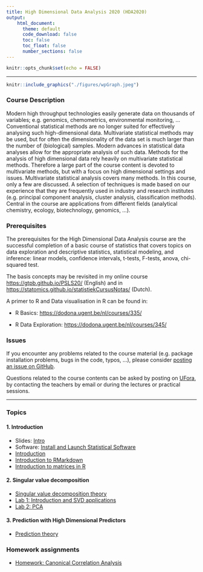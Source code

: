 ```yaml
---
title: High Dimensional Data Analysis 2020 (HDA2020)
output:
    html_document:
      theme: default
      code_download: false
      toc: false
      toc_float: false
      number_sections: false
---
```


```r
knitr::opts_chunk$set(echo = FALSE)
```

***

```r
knitr::include_graphics("./figures/wpGraph.jpeg")
```


### Course Description

Modern high throughput technologies easily generate data on thousands of variables; e.g. genomics, chemometrics, environmental monitoring, ... Conventional statistical methods are no longer suited for effectively analysing such high-dimensional data. Multivariate statistical methods may be used, but for often the dimensionality of the data set is much larger than the number of (biological) samples. Modern advances in statistical data analyses allow for the appropriate analysis of such data.  Methods for the analysis of high dimensional data rely heavily on multivariate statistical methods. Therefore a large part of the course content is devoted to multivariate methods, but with a focus on high dimensional settings and issues.  Multivariate statistical analysis covers many methods. In this course, only a few are discussed. A selection of techniques is made based on our experience that they are frequently used in industry and research institutes (e.g. principal component analysis, cluster analysis, classification methods). Central in the course are applications from different fields (analytical chemistry, ecology, biotechnology, genomics, …).

### Prerequisites

The prerequisites for the High Dimensional Data Analysis course are the successful completion of a basic course of statistics that covers topics on data exploration and descriptive statistics, statistical modeling, and inference: linear models, confidence intervals, t-tests, F-tests, anova, chi-squared test.

The basis concepts may be revisited in my online course <https://gtpb.github.io/PSLS20/> (English) and in <https://statomics.github.io/statistiekCursusNotas/> (Dutch).

A primer to R and Data visualisation  in R can be found in:

- R Basics: <https://dodona.ugent.be/nl/courses/335/>

- R Data Exploration: <https://dodona.ugent.be/nl/courses/345/>

### Issues

If you encounter any problems related to the course material (e.g. package installation problems, bugs in the code, typos, ...), please consider [posting an issue on GitHub](https://github.com/statOmics/HDA2020/issues).

Questions related to the course contents can be asked by posting on [UFora](https://ufora.ugent.be/d2l/le/221212/discussions/topics/23086/View), by contacting the teachers by email or during the lectures or practical sessions.

---

### Topics

#### 1. Introduction

  - Slides: [Intro](slides/IntroHighDim.pdf)
  - Software: [Install and Launch Statistical Software](./software4stats.html)
  - [Introduction](./intro.html)
  - [Introduction to RMarkdown](./Introduction-RMarkdown.html)
  - [Introduction to matrices in R](./Introduction-Matrices-R.html)


#### 2. Singular value decomposition

  - [Singular value decomposition theory](./svd.html)
  - [Lab 1: Introduction and SVD applications](./Lab1-Intro-SVD.html)
  - [Lab 2: PCA](./Lab2-PCA.html)

#### 3. Prediction with High Dimensional Predictors

  - [Prediction theory](./prediction.html)

### Homework assignments

- [Homework: Canonical Correlation Analysis](./HW-CCA.html)
